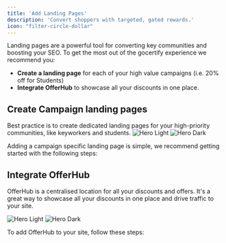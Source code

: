 ```yaml
---
title: 'Add Landing Pages'
description: 'Convert shoppers with targeted, gated rewards.'
icon: "filter-circle-dollar"
---
```




Landing pages are a powerful tool for converting key communities and boosting your SEO. To get the most out of the gocertify experience we recommend you: 


  * **Create a landing page** for each of your high value campaigns (i.e. 20% off for Students) 
  * **Integrate OfferHub** to showcase all your discounts in one place. 

## Create Campaign landing pages
<Tip>
  Best practice is to create dedicated landing pages for your high-priority communities, like keyworkers and students.
</Tip>

<Expandable title="an example of a high performing campaign page">
<Frame caption="LK Bennetts campaign pages have driven over 300% revenue growth YoY.">
  <img
    className="block dark:hidden"
    src="/images/LKBennett-iFrame.png"
    alt="Hero Light"
  />
  <img
    className="hidden dark:block"
    src="/images/LKBennett-iFrame.png"
    alt="Hero Dark"
  />
</Frame>
</Expandable>

Adding a campaign specific landing page is simple, we recommend getting started with the following steps:


<LandingPageSteps />

 


## Integrate OfferHub

OfferHub is a centralised location for all your discounts and offers. It's a great way to showcase all your discounts in one place and drive traffic to your site.

<Expandable title="an example of OfferHub">
  <Frame caption="OfferHub is a powerful showcase of all your offers and discounts in one place. ">
    <img
      className="block dark:hidden"
      src="/images/GoCertify-OfferHub.png"
      alt="Hero Light"
    />
    <img
      className="hidden dark:block"
      src="/images/GoCertify-OfferHub.png"
      alt="Hero Dark"
    />
  </Frame>
</Expandable>

To add OfferHub to your site, follow these steps:

<OfferHubIntegrationSteps />

